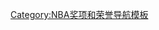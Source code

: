 {{Navbox
|name=NBA年度最佳隊友獎
|title=[[NBA年度最佳隊友獎]] 
|state = {{{state|autocollapse}}}
|listclass = hlist
|list1=
* 2013: [[昌西·比卢普斯|畢拉普斯]]
* 2014: [[肖恩·巴蒂尔|巴蒂尔]]
* 2015: [[蒂姆·邓肯|邓肯]]
* 2016: [[文斯·卡特|卡特]]
* 2017: [[德克·諾威斯基|諾威斯基]]
* 2018: [[贾马尔·克劳福德|克勞佛]]
* 2019: [[邁克·康利|康利]]
* 2020: [[朱·哈勒戴|哈勒戴]]
* 2021：[[達米安·里拉德|里拉德]]
* 2022: [[朱·哈勒戴|哈勒戴]]
}}<noinclude>
{{collapsible option}}
[[Category:NBA奖项和荣誉导航模板]]
</noinclude>